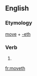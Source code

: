 ==English==

===Etymology===
[[move]] + [[-eth]]

===Verb===
{{en-verb form}}

# {{en-archaic third-person singular of|move}}

[[fr:moveth]]